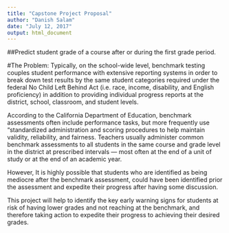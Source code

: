 ```yaml
---
title: "Capstone Project Proposal"
author: "Danish Salam"
date: "July 12, 2017"
output: html_document
---
```


##Predict student grade of a course after or during the first grade period. 

#The Problem:
Typically, on the school-wide level, benchmark testing couples student performance with extensive reporting systems in order to break down test results by the same student categories required under the federal No Child Left Behind Act (i.e. race, income, disability, and English proficiency) in addition to providing individual progress reports at the district, school, classroom, and student levels.

According to the California Department of Education, benchmark assessments often include performance tasks, but more frequently use “standardized administration and scoring procedures to help maintain validity, reliability, and fairness. Teachers usually administer common benchmark assessments to all students in the same course and grade level in the district at prescribed intervals — most often at the end of a unit of study or at the end of an academic year. 

However, It is highly possible that students who are identified as being mediocre after the benchmark assessment, could have been identified prior the assessment and expedite their progress after having some discussion.

This project will  help to identify the key early warning signs for students at risk of having lower grades and not reaching at the benchmark, and therefore taking action to expedite their progress to achieving their desired grades.

